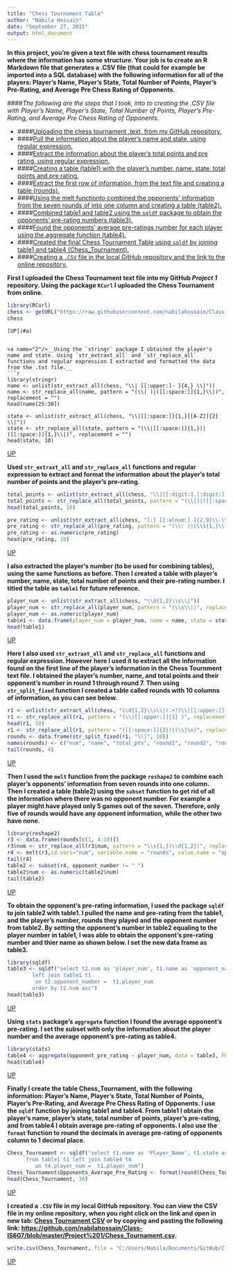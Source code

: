 ```yaml
---
title: "Chess Tournament Table"
author: "Nabila Hossain"
date: "September 27, 2015"
output: html_document
---
```


__In this project, you're given a text file with chess tournament results where the information has some structure. Your job is to create an R Markdown file that generates a .CSV file (that could for example be imported into a SQL database) with the following information for all of the players: Player's Name, Player's State, Total Number of Points, Player's Pre-Rating, and Average Pre Chess Rating of Opponents.__ 

####_The following are the steps that I took, into to creating the .CSV file with  Player's Name, Player's State, Total Number of Points, Player's Pre-Rating, and Average Pre Chess Rating of Opponents._<a name="a"/>   
  
* ####[Uploading the chess tournament .text, from my GitHub repository.](#1)  
* ####[Pull the information about the player's name and state, using regular expression.](#2)  
* ####[Extract the information about the player's total points and pre rating, using regular expression.](#3)  
* ####[Creating a table (table1) with the player's number, name, state, total points and pre rating.](#4)  
* ####[Extract the first row of information, from the text file and creating a table (rounds).](#5)  
* ####[Using the melt functionto combined the opponents' information from the seven rounds of into one column and creating a table (table2).](#6)  
* ####[Combined table1 and table2 using the `sqldf` package to obtain the opponents' pre-rating numbers (table3).](#7)
* ####[Found the opponents' average pre-ratings number for each player using the  aggregate function (table4).](#8) 
* ####[Created the final Chess Tournament Table using `sqldf` by joining table1 and table4 (Chess_Tournament).](#9)  
* ####[Creating a `.CSV` file in the local GitHub repository and the link to the online repository.](#10)  

<a name="1"/>__First I uploaded the Chess Tournament text file into my GitHub _Project 1_ repository. Using the package `RCurl` I uploaded the Chess Tournament from online.__
```r
library(RCurl)
chess <- getURL("https://raw.githubusercontent.com/nabilahossain/Class-IS607/master/Project%201/tournamentinfo.txt")
chess
```
```
[UP](#a)  


<a name="2"/>__Using the `stringr` package I obtained the player's name and state. Using `str_extraxt_all` and `str_replace_all` functions and regular expression I extracted and formatted the data from the .txt file.__
```r
library(stringr)
name <- unlist(str_extract_all(chess, "\\| [[:upper:]- ]{4,} \\|"))
name <- str_replace_all(name, pattern = "(\\| )|([[:space:]]{1,}\\|)", replacement = "")
head(name[25:30])

state <- unlist(str_extract_all(chess, "\\|[[:space:]]{1,}[[A-Z]]{2} \\|"))
state <- str_replace_all(state, pattern = "(\\|[[:space:]]{1,})|([[:space:]]{1,}\\|)", replacement = "")
head(state, 10)
```
[UP](#a)  

<a name="3"/>__Used `str_extraxt_all` and `str_replace_all` functions and regular expression to extract and format the information about the player's total number of points and the player's pre-rating.__
```r
total_points <- unlist(str_extract_all(chess, "\\|[[:digit:].[:digit:]]{3}[[:space:]]{1,}\\|"))
total_points <- str_replace_all(total_points, pattern = "(\\|)|([[:space:]]{1,}\\|)", replacement = "")
head(total_points, 10)

pre_rating <- unlist(str_extract_all(chess, "[:] [[:alnum:] ]{2,9}\\-\\>"))
pre_rating <- str_replace_all(pre_rating, pattern = "(\\: )|(\\s{1,}\\-\\>)|([O-Q]\\d{1,2})|(\\-\\>)", replacement = "")
pre_rating <- as.numeric(pre_rating)
head(pre_rating, 10)
```
[UP](#a)  

<a name="4"/>__I also extracted the player's number (to be used for combining tables), using the same functions as before. Then I created a table with player's number, name, state, total number of points and their pre-rating number. I titled the table as `table1` for future reference.__
```r
player_num <- unlist(str_extract_all(chess, "\\d{1,2}\\s\\|"))
player_num <- str_replace_all(player_num, pattern = "(\\s\\|)", replacement = "")
player_num <- as.numeric(player_num)
table1 <- data.frame(player_num = player_num, name = name, state = state, total_pts = total_points, pre_rating = pre_rating)
head(table1)
```
[UP](#a)  


<a name="5"/>__Here I also used `str_extraxt_all` and `str_replace_all` functions and regular expression. However here I used it to extract all the information found on the first line of the player's information in the Chess Tournment text file. I obtained the player's number, name, and total points and their opponent's number in round 1 through round 7. Then using `str_split_fixed` function I created a table called rounds with 10 columns of information, as you can see below.__
```r
r1 <- unlist(str_extract_all(chess, "\\d{1,2}\\s\\|(.+?)\\|[[:upper:]]{1}\\s{1,4}[[:digit:]]{0,3}\\|\n"))
r1 <- str_replace_all(r1, pattern = "(\\|[[:upper:]]{1} )", replacement = "\\|")
head(r1, 10)
r1 <- str_replace_all(r1, pattern = "([[:space:]]{2})|(\\|\n)", replacement = "")
rounds <- data.frame(str_split_fixed(r1, "\\|", 10))
names(rounds) <- c("num", "name", "total_pts", "round1", "round2", "round3", "round4", "round5", "round6", "round7")
tail(rounds, 4)
```
[UP](#a)  

<a name="6"/>__Then I used the `melt` function from the package `reshape2` to combine each player's opponents' information from seven rounds into one column. Then I created a table (table2) using the `subset` function to get rid of all the information where there was no opponent number. For example a player might have played only 5 games out of the seven. Therefore, only five of rounds would have any opponent information, while the other two have none.__
```r
library(reshape2)
r3 <- data.frame(rounds[c(1, 4:10)])
r3$num <- str_replace_all(r3$num, pattern = "\\s{1,}(\\d{1,2})", replacement = "\\1")
r4 <- melt(r3,id.vars="num", variable.name = "rounds", value.name = "opponent_number" )
tail(r4)
table2 <- subset(r4, opponent_number != " ")
table2$num <- as.numeric(table2$num)
tail(table2)
```
[UP](#a)  

 
<a name="7"/>__To obtain the opponent's pre-rating information, I used the package `sqldf` to join table2 with table1. I pulled the name and pre-rating from the table1, and the player's number, rounds they played and the opponent number from table2. By setting the opponent's number in table2 equaling to the player number in table1, I was able to obtain the opponent's pre-rating number and thier name as shown below. I set the new data frame as table3.__
```r
library(sqldf)
table3 <- sqldf("select t2.num as 'player_num', t1.name as 'opponent_name', t2.rounds, t2.opponent_number, t1.pre_rating as 'opponent_pre_rating'   from table2 t2
        left join table1 t1
         on t2.opponent_number =  t1.player_num
        order by t2.num asc")
head(table3)
```
[UP](#a)  

 
<a name="8"/>__Using `stats` package's `aggregate` function I found the average opponent's pre-rating. I set the subset with only the information about the player number and the average opponent's pre-rating as table4.__
```r
library(stats)
table4 <- aggregate(opponent_pre_rating ~ player_num, data = table3, FUN = 'mean')
head(table4)
```
[UP](#a)  

<a name="9"/>__Finally I create the table Chess_Tournament, with the following information: Player's Name, Player's State, Total Number of Points, Player's Pre-Rating, and Average Pre Chess Rating of Opponents. I use the `sqldf` function by joining table1 and table4. From table1 I obtain the player's name, player's state, total number of points, player's pre-rating, and from table4 I obtain average pre-rating of opponents. I also use the `format` function to round the decimals in average pre-rating of opponents column to 1 decimal place.__ 
```r
Chess_Tournament <- sqldf("select t1.name as 'Player_Name', t1.state as 'Player_State', t1.total_pts as 'Total_Points', t1.pre_rating as 'Player_Pre-Rating', t4.opponent_pre_rating as 'Opponents_Average_Pre_Rating'
      from table1 t1 left join table4 t4
         on t4.player_num =  t1.player_num")
Chess_Tournament$Opponents_Average_Pre_Rating <- format(round(Chess_Tournament$Opponents_Average_Pre_Rating, 1), nsmall = 1)
head(Chess_Tournament, 30)
```
[UP](#a)  


<a name="10"/>__I created a `.CSV` file in my local GitHub repository. You can view the CSV file in my online repository, when you right click on the link and open in new tab: [Chess Tournament CSV](https://github.com/nabilahossain/Class-IS607/blob/master/Project%201/Chess_Tournament.csv) or by copying and pasting the following link: <https://github.com/nabilahossain/Class-IS607/blob/master/Project%201/Chess_Tournament.csv>.__
```r
write.csv(Chess_Tournament, file = "C:/Users/Nabila/Documents/GitHub/Class-IS607/Project 1/Chess_Tournament.csv")
```
[UP](#a) 
